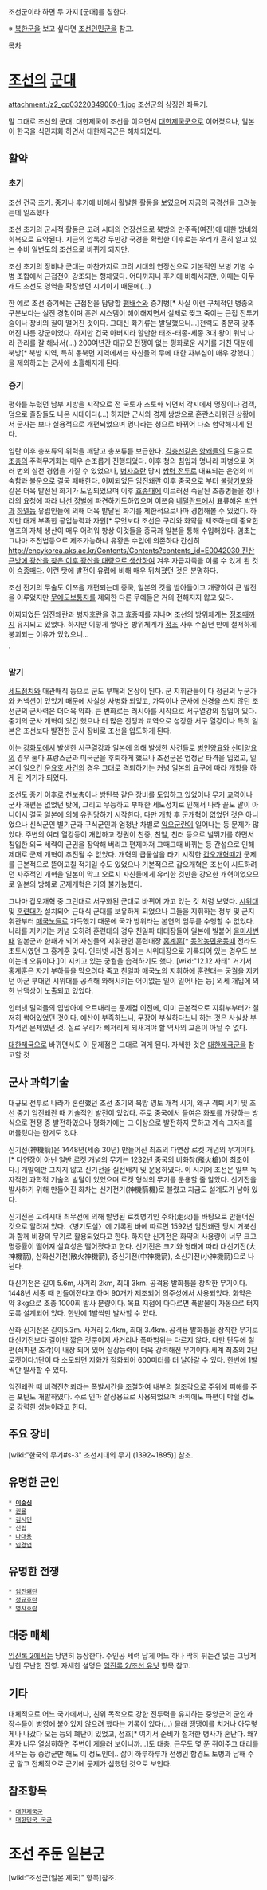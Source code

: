 조선군이라 하면 두 가지 [군대]를 칭한다.

※ [[북한]]군을 보고 싶다면 [[조선인민군]]을 참고.

[[목차]]
= [[조선]]의 [[군대]] =
attachment:/z2_cp03220349000-1.jpg
조선군의 상징인 좌독기.

말 그대로 조선의 군대. 대한제국이 조선을 이으면서 [[대한제국군]]으로 이어졌으나, 일본이 한국을 식민지화 하면서 대한제국군은 해체되었다.
== 활약 ==
=== 초기 ===
조선 건국 초기. 중기나 후기에 비해서 활발한 활동을 보였으며 지금의 국경선을 그려놓는데 일조했다

조선 초기의 군사적 활동은 고려 시대의 연장선으로 북방의 만주족(여진)에 대한 방비와 회복으로 요약된다. 지금의 압록강 두만강 국경을 확립한 이후로는 우리가 흔히 알고 있는 수비 일변도의 조선으로 바뀌게 되지만.

조선 초기의 장비나 군대는 마찬가지로 고려 시대의 연장선으로 기본적인 보병 기병 수병 조합에서 근접전이 강조되는 형채였다. 어디까지나 후기에 비해서지만, 이때는 아무래도 조선도 영역을 확장했던 시기이기 때문에(...)

한 예로 조선 중기에는 근접전을 담당할 [[팽배수]]와 중기병[* 사실 이런 구체적인 병종의 구분보다는 실전 경험이며 훈련 시스템이 해이해지면서 실제로 찢고 죽이는 근접 전투기술이나 장비의 질이 떨어진 것이다. 그대신 화기류는 발달했으니...]전력도 충분히 갖추어진 나름 강군이었다. 하지만 건국 아버지라 할만한 태조-태종-세종 3대 왕이 워낙 나라 관리를 잘 해놔서(...) 200여년간 대규모 전쟁이 없는 평화로운 시기를 거친 덕분에 북방[* 북방 지역, 특히 동북면 지역에서는 자신들의 무에 대한 자부심이 매우 강했다.]을 제외하고는 군사에 소홀해지게 된다.

=== 중기 ===
평화를 누렸던 남부 지방을 시작으로 전 국토가 초토화 되면서 각지에서 명장이나 검객, 덤으로 졸장들도 나온 시대이다(...) 하지만 군사와 경제 쌍방으로 혼란스러워진 상황에서 군사는 보다 실용적으로 개편되었으며 명나라는 청으로 바뀌어 다소 험악해지게 된다.

임란 이후 총포류의 위력을 깨닫고 총포류를 보급한다. [[김충선]]같은 [[항왜]]들의 도움으로 [[조총]]의 주력무기화는 매우 순조롭게 진행되었다. 이후 청의 침입과 명나라 파병으로 여러 번의 실전 경험을 가질 수 있었으나, [[병자호란]] 당시 [[쌍령 전투]]로 대표되는 운영의 미숙함과 불운으로 결국 패배한다. 어찌되었든 임진왜란 이후 중국으로 부터 [[불랑기포]]와 같은 더욱 발전된 화기가 도입되었으며 이후 [[효종]]때에 이르러선 숙달된 조총병들을 청나라의 요청에 따라 [[나선 정벌]]에 파견하기도하였으며 이쯔음 [[네덜란드]]에서 표류해온 [[박연]]과 [[하멜]]등 유럽인들에 의해 더욱 발달된 화기를 제한적으로나마 경험해볼 수 있었다. 하지만 대개 부족한 공업능력과 자원[* 무엇보다 조선은 구리와 화약을 제조하는데 중요한 염초의 자체 생산이 매우 어려워 항상 이것들을 중국과 일본을 통해 수입해왔다. 염초는 그나마 초전법등으로 제조가능하나 유황은 수입에 의존하다  간신히 [[http://encykorea.aks.ac.kr/Contents/Contents?contents_id=E0042030 진산 근방에 광산을 찾은 이후 광산을 대량으로 생산]]하여 겨우 자급자족을 이룰 수 있게 된 것이 [[숙종]]때다. 이런 탓에 발전이 유럽에 비해 매우 뒤쳐졌던 것은 분명하다.

조선 전기의 무술도 이쯔음 개편되는데 중국, 일본의 것을 받아들이고 개량하여 큰 발전을 이루었지만 [[무예도보통지]]를 제외한 다른 무예들은 거의 전해지지 않고 있다.

어찌되었든 임진왜란과 병자호란을 겪고 효종때를 지나며 조선의 방위체계는 [[정조]]때까지 유지되고 있었다. 하지만 이렇게 쌓아온 방위체계가 [[정조]] 사후 수십년 만에 철저하게 붕괴되는 이유가 있었으니...

`
=== 말기 ===
[[세도정치]]와 매관매직 등으로 군도 부패의 온상이 된다. 군 지휘관들이 다 정권의 누군가와 커넥션이 있었기 때문에 사실상 사병화 되었고, 가뜩이나 군사에 신경을 쓰지 않던 조선군의 군사력은 더더욱 약화. 큰 변화로는 러시아를 시작으로 서구열강의 침입이 있다. 중기의 군사 개혁이 있긴 했으나 더 많은 전쟁과 교역으로 성장한 서구 열강이나 특히 일본은 조선보다 발전한 군사 장비로 조선을 압도하게 된다.

이는 [[강화도]]에서 발생한 서구열강과 일본에 의해 발생한 사건들로 [[병인양요]]와 [[신미양요]]의 경우 둘다 프랑스군과 미국군을 후퇴하게 했으나 조선군은 엄청난 타격을 입었고, 일본이 일으킨 [[운요호 사건]]의 경우 그대로 격퇴하기는 커녕 일본의 요구에 따라 개항을 하게 된 계기가 되었다.

조선도 중기 이후로 천보총이나 방탄복 같은 장비를 도입하고 있었어나 무기 교역이나 군사 개편은 없었던 탓에, 그리고 무능하고 부패한 세도정치로 인해서 나라 꼴도 말이 아니어서 결국 일본에 의해 유린당하기 시작한다. 다만 개항 후 군개혁이 없었던 것은 아니었으나 신식군인 별기군과 구식군인과 엄청난 차별로 [[임오군란]]이 일어나는 등 문제가 많았다. 주변의 여러 열강등이 개입하고 정권이 친중, 친일, 친러 등으로 널뛰기를 하면서 침입한 외국 세력이 군권을 장악해 버리고 편제마저 그때그때 바뀌는 등 간섭으로 인해 제대로 군제 개혁이 추진될 수 없었다. 개혁의 급물살을 타기 시작한 [[갑오개혁]]때가 군제를 근본적으로 뜯어고칠 적기일 수도 있었으나 기본적으로 갑오개혁은 조선이 시도하려던 자주적인 개혁을 일본이 막고 오로지 자신들에게 유리한 것만을 강요한 개혁이었으므로 일본의 방해로 군제개혁은 거의 불가능했다.  

그나마 갑오개혁 중 그런대로 서구화된 군대로 바뀌어 가고 있는 것 처럼 보였다. [[시위대]] 및 [[훈련대]]가 설치되어 근대식 군대를 보유하게 되었으나 그들을 지휘하는 정부 및 군지휘관부터 [[매국노]]들로 가득했기 때문에 국가 방위라는 본연의 임무를 수행할 수 없었다. 나라를 지키기는 커녕 오히려 훈련대의 경우 친일파 대대장들이 일본에 빌붙어 [[을미사변]]때 일본군과 한패가 되어 자신들의 지휘관인 훈련대장 [[홍계훈]][* [[동학농민운동]]때 전라도 초토사였던 그 홍계훈 맞다. 인터넷 사전 등에는 시위대장으로 기록되어 있는 경우도 보이는데 오류이다.]이 지키고 있는 궁궐을 습격하기도 했다. [wiki:"12.12 사태" 거기서 홍계훈은 자기 부하들을 막으려다 죽고 친일파 매국노의 지휘하에 훈련대는 궁궐을 지키던 아군 부대인 시위대를 공격해 와해시키는 어이없는 일이 일어나는 등] 외세 개입에 의한 난맥상이 노출되고 있었다. 

인터넷 밀덕들의 입방아에 오르내리는 문제점 이전에, 이미 근본적으로 지휘부부터가 철저히 썩어있었던 것이다. 예산이 부족하느니, 무장이 부실하다느니 하는 것은 사실상 부차적인 문제였던 것. 실로 우리가 뼈저리게 되새겨야 할 역사의 교훈이 아닐 수 없다.
 
[[대한제국]]으로 바뀌면서도 이 문제점은 그대로 겪게 된다. 자세한 것은 [[대한제국군]]을 참고할 것

== 군사 과학기술 ==
대규모 전투로 나라가 혼란했던 조선 초기의 북방 영토 개척 시기, 왜구 격퇴 시기 및 조선 중기 임진왜란 때 기술적인 발전이 있었다. 주로 중국에서 들여온 화포를 개량하는 방식으로 전쟁 중 발전하였으나 평화기에는 그 이상으로 발전하지 못하고 계속 그자리를 머물렀다는 한계도 있다.

신기전(神機箭)은 1448년(세종 30년) 만들어진 최초의 다연장 로켓 개념의 무기이다.[* 다연장이 아닌 일반 로켓 개념의 무기는 1232년 중국의 비화창(飛火槍)이 최초이다.] 개발에만 그치지 않고 신기전을 실전배치 및 운용하였다. 이 시기에 조선은 일부 독자적인 과학적 기술의 발달이 있었으며 로켓 형식의 무기를 운용할 줄 알았다. 신기전을 발사하기 위해 만들어진 화차는 신기전기(神機箭機)로 불렸고 지금도 설계도가 남아 있다.

신기전은 고려시대 최무선에 의해 발명된 로켓병기인 주화(走火)를 바탕으로 만들어진 것으로 알려져 있다.〈병기도설〉에 기록된 바에 따르면 1592년 임진왜란 당시 거북선과 함께 비장의 무기로 활용되었다고 한다. 하지만 신기전은 화약의 사용량이 너무 크고 명중률이 떨어져 실효성은 떨어졌다고 한다. 신기전은 크기와 형태에 따라 대신기전(大神機箭), 산화신기전(散火神機箭), 중신기전(中神機箭), 소신기전(小神機箭)으로 나뉜다.

대신기전은 길이 5.6m, 사거리 2km, 최대 3km. 공격용 발화통을 장착한 무기이다. 1448년 세종 때 만들어졌다고 하며 90개가 제조되어 의주성에서 사용되었다. 화약은 약 3kg으로 조총 1000회 발사 분량이다. 목표 지점에 다다르면 폭발물이 자동으로 터지도록 설계되어 있다. 한번에 1발씩만 발사할 수 있다.

산화 신기전은 길이5.3m. 사거리 2.4km, 최대 3.4km. 공격용 발화통을 장착한 무기로 대신기전보다 길이만 짧은 것뿐이지 사거리나 폭파범위는 다르지 않다. 다만 탄두에 철편(쇠파편 조각)이 내장 되어 있어 살상능력이 더욱 강력해진 무기이다.세계 최초의 2단 로켓이다.1단이 다 소모되면 지화가 점화되어 600미터를 더 날아갈 수 있다. 한번에 1발씩만 발사할 수 있다.

임진왜란 때 비격진천뢰라는 폭발시간을 조절하여 내부의 철조각으로 주위에 피해를 주는 포탄도 개발하였다. 주로 인마 살상용으로 사용되었으며 바위에도 파편이 박힐 정도로 강력한 성능이라고 한다. 

== 주요 장비 ==
[wiki:"한국의 무기#s-3" 조선시대의 무기 (1392~1895)] 참조.

== 유명한 군인 ==
 * '''[[이순신]]'''
 * [[권율]]
 * [[김시민]]
 * [[신립]]
 * [[나대용]]
 * [[임경업]]

== 유명한 전쟁 ==
 * [[임진왜란]]
 * [[정묘호란]]
 * [[병자호란]]

== 대중 매체 ==
[[임진록 2]]에서는 당연히 등장한다. 주인공 세력 답게 어느 하나 딱히 튀는건 없는 그냥저냥한 무난한 진영. 자세한 설명은 [[임진록 2/조선 유닛]] 항목 참고.

== 기타 ==
대체적으로 어느 국가에서나, 친위 목적으로 강한 전투력을 유지하는 중앙군의 군인과 장수들이 병영에 붙어있지 않으려 했다는 기록이 있다(...) 몰래 땡땡이를 치거나 아무렇게나 나갔다 오는 등의 폐단이 있었고, 점호[* 여기서 준비가 철저한 병사가 혼난다. 왜? 혼자 너무 열심히하면 주변이 게을러 보이니까...]도 대충. 근무도 몇 푼 쥐어주고 대리를 세우는 등 중앙군만 해도 이 정도인데.. 삶이 하루하루가 전쟁인 함경도 토병과 남해 수군 말고 전체적으로 군기에 문제가 심했던 것으로 보인다.

== 참조항목 ==
 * [[대한제국군]]
 * [[대한민국 국군]]

= 조선 주둔 일본군 =
[wiki:"조선군(일본 제국)" 항목]참조.
